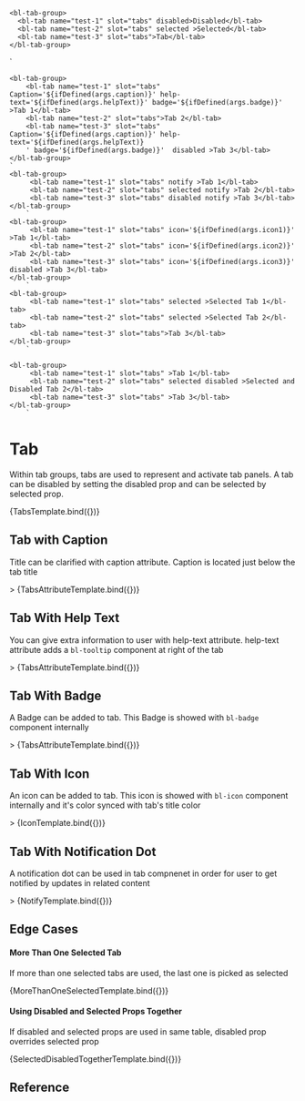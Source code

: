 
<Meta
  title="Components/Tab"
  component="bl-tab"
/>

    <bl-tab-group>
      <bl-tab name="test-1" slot="tabs" disabled>Disabled</bl-tab>
      <bl-tab name="test-2" slot="tabs" selected >Selected</bl-tab>
      <bl-tab name="test-3" slot="tabs">Tab</bl-tab>
    </bl-tab-group>
  `

    <bl-tab-group>
        <bl-tab name="test-1" slot="tabs" Caption='${ifDefined(args.caption)}' help-text='${ifDefined(args.helpText)}' badge='${ifDefined(args.badge)}' >Tab 1</bl-tab>
        <bl-tab name="test-2" slot="tabs">Tab 2</bl-tab>
        <bl-tab name="test-3" slot="tabs" Caption='${ifDefined(args.caption)}' help-text='${ifDefined(args.helpText)}
        ' badge='${ifDefined(args.badge)}'  disabled >Tab 3</bl-tab>
    </bl-tab-group>
    `
    <bl-tab-group>
         <bl-tab name="test-1" slot="tabs" notify >Tab 1</bl-tab>
         <bl-tab name="test-2" slot="tabs" selected notify >Tab 2</bl-tab>
         <bl-tab name="test-3" slot="tabs" disabled notify >Tab 3</bl-tab>
    </bl-tab-group>
        `
    <bl-tab-group>
         <bl-tab name="test-1" slot="tabs" icon='${ifDefined(args.icon1)}' >Tab 1</bl-tab>
         <bl-tab name="test-2" slot="tabs" icon='${ifDefined(args.icon2)}' >Tab 2</bl-tab>
         <bl-tab name="test-3" slot="tabs" icon='${ifDefined(args.icon3)}' disabled >Tab 3</bl-tab>
    </bl-tab-group>
        `
    <bl-tab-group>
         <bl-tab name="test-1" slot="tabs" selected >Selected Tab 1</bl-tab>
         <bl-tab name="test-2" slot="tabs" selected >Selected Tab 2</bl-tab>
         <bl-tab name="test-3" slot="tabs">Tab 3</bl-tab>
    </bl-tab-group>
        `

    <bl-tab-group>
         <bl-tab name="test-1" slot="tabs" >Tab 1</bl-tab>
         <bl-tab name="test-2" slot="tabs" selected disabled >Selected and Disabled Tab 2</bl-tab>
         <bl-tab name="test-3" slot="tabs" >Tab 3</bl-tab>
    </bl-tab-group>
        `

# Tab
Within tab groups, tabs are used to represent and activate tab panels. A tab can be disabled by setting the disabled prop and can be selected by selected prop.

<Canvas>
<Story name="Basic Usage">
    {TabsTemplate.bind({})}
  </Story>
</Canvas>


## Tab with Caption
Title can be clarified with caption attribute. Caption is located just below the tab title

<Canvas>
<Story name="Tab With Caption"  args={{ caption: 'Caption' }}>>
    {TabsAttributeTemplate.bind({})}
  </Story>
</Canvas>

## Tab With Help Text
You can give extra information to user with help-text attribute. help-text attribute adds a `bl-tooltip` component at right of the tab

<Canvas>
<Story name="Tab With Help Text"  args={{helpText:'helpText' }}>>
    {TabsAttributeTemplate.bind({})}
  </Story>
</Canvas>

## Tab With Badge
A Badge can be added to tab. This Badge is showed with `bl-badge` component internally

<Canvas>
<Story name="Tab With Badge"  args={{badge:'New' }}>>
    {TabsAttributeTemplate.bind({})}
  </Story>
</Canvas>

## Tab With Icon
An icon can be added to tab. This icon is showed with `bl-icon` component internally and it's color synced with tab's title color

<Canvas>
<Story name="Tab With Icon" args={{icon1:'heart', icon2:'settings', icon3:'book', icon4:'academy', icon5:'account', icon6:'attach', icon7:'award', icon8:'browser' }}>>
    {IconTemplate.bind({})}
 </Story>
</Canvas>

## Tab With Notification Dot
A notification dot can be used in tab compnenet in order for user to get notified by updates in related content

<Canvas>
<Story name="Tab With Notification Dot">>
    {NotifyTemplate.bind({})}
  </Story>
</Canvas>

## Edge Cases

#### More Than One Selected Tab
If more than one selected tabs are used, the last one is picked as selected

<Canvas>
<Story name="More Than One Selected Tab">
    {MoreThanOneSelectedTemplate.bind({})}
  </Story>
</Canvas>

#### Using Disabled and Selected Props Together
If disabled and selected props are used in same table, disabled prop overrides selected prop

<Canvas>
<Story name="Using Disabled and Selected Props Together">
    {SelectedDisabledTogetherTemplate.bind({})}
  </Story>
</Canvas>

## Reference

<ArgsTable of="bl-tab" />


